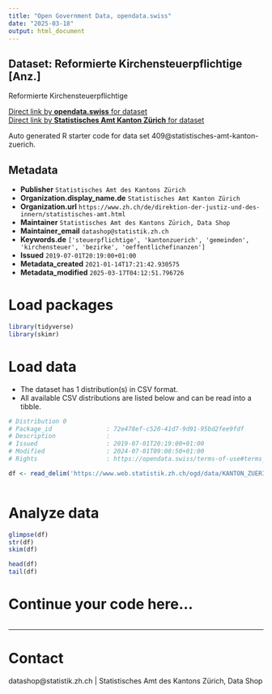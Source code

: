 ```yaml
---
title: "Open Government Data, opendata.swiss"
date: "2025-03-18"
output: html_document
---
```


## Dataset: Reformierte Kirchensteuerpflichtige [Anz.]

Reformierte Kirchensteuerpflichtige

[Direct link by **opendata.swiss** for dataset](https://opendata.swiss/de/dataset/reformierte-kirchensteuerpflichtige-anz)<br>
[Direct link by **Statistisches Amt Kanton Zürich** for dataset](https://www.zh.ch/de/politik-staat/gemeinden/gemeindeportraet.html)

Auto generated R starter code for data set 409@statistisches-amt-kanton-zuerich.

## Metadata

- **Publisher** `Statistisches Amt des Kantons Zürich`
- **Organization.display_name.de** `Statistisches Amt Kanton Zürich`
- **Organization.url** `https://www.zh.ch/de/direktion-der-justiz-und-des-innern/statistisches-amt.html`
- **Maintainer** `Statistisches Amt des Kantons Zürich, Data Shop`
- **Maintainer_email** `datashop@statistik.zh.ch`
- **Keywords.de** `['steuerpflichtige', 'kantonzuerich', 'gemeinden', 'kirchensteuer', 'bezirke', 'oeffentlichefinanzen']`
- **Issued** `2019-07-01T20:19:00+01:00`
- **Metadata_created** `2021-01-14T17:21:42.930575`
- **Metadata_modified** `2025-03-17T04:12:51.796726`


# Load packages

```r

library(tidyverse)
library(skimr)

```

# Load data

-   The dataset has 1 distribution(s) in CSV format.
-   All available CSV distributions are listed below and can be read into a tibble.

```r

# Distribution 0
# Package_id               : 72e478ef-c520-41d7-9d91-95bd2fee9fdf
# Description              : 
# Issued                   : 2019-07-01T20:19:00+01:00
# Modified                 : 2024-07-01T09:08:50+01:00
# Rights                   : https://opendata.swiss/terms-of-use#terms_by

df <- read_delim('https://www.web.statistik.zh.ch/ogd/data/KANTON_ZUERICH_835.csv')



```

# Analyze data

```r

glimpse(df)
str(df)
skim(df)

head(df)
tail(df)

```

# Continue your code here...

```r

```

------------------------------------------------------------------------

# Contact

datashop@statistik.zh.ch | Statistisches Amt des Kantons Zürich, Data Shop
